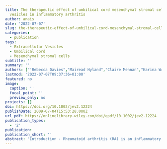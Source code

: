 ```yaml
---
title: The therapeutic effect of umbilical cord mesenchymal stromal cell extracellular
  vesicles in inflammatory arthritis
author: anais
date: '2022-07-07'
slug: the-therapeutic-effect-of-umbilical-cord-mesenchymal-stromal-cell-extracellular-vesicles-in-inflammatory-arthritis
categories:
  - publication
tags:
  - Extracellular Vesicles
  - Umbilical cord
  - Mesenchymal stromal cells
subtitle: ''
summary: ''
authors: ["'Rebecca Davies","Mairead Hyland","Claire Mennan","Karina Wright","Mark Platt","Oksana Kehoe"]
lastmod: '2022-07-07T09:37:36+01:00'
featured: no
image:
  caption: ''
  focal_point: ''
  preview_only: no
projects: []
doi: https://doi.org/10.1002/jev2.12224
publishDate: 2009-07-04T15:53:28.000Z
url_pdf: https://onlinelibrary.wiley.com/doi/epdf/10.1002/jev2.12224
publication_types:
  - '2'
publication: 
publication_short: ''
abstract: "Introduction - Rheumatoid arthritis (RA) is an inflammatory disease of which there is no cure. Cell therapies using umbilical cord mesenchymal stromal cells (UC-MSCs) are becoming a popular possibility for treatment due to their ability to promote immunosuppression. Extracellular vesicles (EVs) mimic this but offer the advantage of safety (no malignant transformation or rejection), being easily stored and an extended shelf life. Hence, we sought to determine the ability of UC-MSCs, and their derived EVs, to treat RA using an antigen induced model of arthritis (AIA). <br><br> Methods - Mice were injected with 5x105 UC-MSCs, or equivalent EVs from the same cell number, 24 hours post-arthritis induction. Cells were characterised by flow cytometry and EVs by Tunable Resistive Pulse Sensing (IZON) and cryo-electron microscopy following isolation using ultracentrifugation with a 30% sucrose cushion. Joint swelling was assessed over 72 hours, after which histological analysis was performed. <br><br> Results - Cells displayed the expected phenotype markers for MSCs. EVs from 5x105 cells yielded 2.15x109 particles/ml with a mean size of 166±70nm, of which most particles displayed an EV-like morphology of a double lipid membrane bilayer. Joint swelling decreased for both treatments, in comparison to control, but only MSC-EV treated mice achieved significance (P< 0.01) at the 72-hour timepoint. EV superiority over UC-MSCs was reflected in the histological scoring, with EVs achieving a consistently lower mean score in comparison to controls (improved clinical outcome), whilst cells showed higher mean scores (worse clinical outcome). <br><br> Summary and Conclusion - In this study, EVs appear to be superior to their cell counterparts when treating an arthritis model. This supports the argument that MSC-EVs may be a suitable therapy to treat RA. <br><br> Funding - EPSRC/MRC DTC in Regenerative Medicine, The James Richardson Studentship, Institute of Orthopaedics Ltd., Oswestry and ACORN funding, Keele University."
---
```


